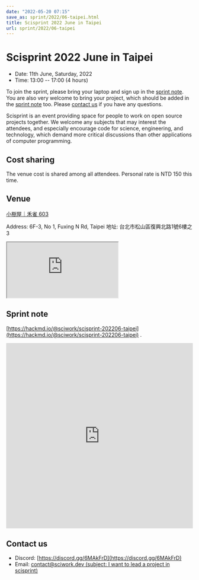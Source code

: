 ```yaml
---
date: "2022-05-20 07:15"
save_as: sprint/2022/06-taipei.html
title: Scisprint 2022 June in Taipei
url: sprint/2022/06-taipei
---
```


# Scisprint 2022 June in Taipei

- Date: 11th June, Saturday, 2022
- Time: 13:00 \-- 17:00 (4 hours)

To join the sprint, please bring your laptop and sign up in the [sprint
note](#sprint-note). You are also very welcome to bring your project,
which should be added in the [sprint note](#sprint-note) too. Please
[contact us](#contact-us) if you have any questions.

Scisprint is an event providing space for people to work on open source
projects together. We welcome any subjects that may interest the
attendees, and especially encourage code for science, engineering, and
technology, which demand more critical discussions than other
applications of computer programming.

## Cost sharing

The venue cost is shared among all attendees. Personal rate is NTD 150
this time.

## Venue

[小樹屋｜禾雀 603](https://thehapp.com/space/187)

Address: 6F-3, No 1, Fuxing N Rd, Taipei
地址: 台北市松山區復興北路1號6樓之3

<div
  style={{
    overflow: "hidden",
    paddingBottom: "56.25%",
    position: "relative",
    height: 0,
  }}
>
  <iframe
    src="https://www.google.com/maps/embed?pb=!1m14!1m8!1m3!1d14458.366290382732!2d121.5442257!3d25.0479311!3m2!1i1024!2i768!4f13.1!3m3!1m2!1s0x0%3A0x6c2c9ec3c7d73960!2zSGFwcC4g5bCP5qi55bGL772c56a-6ZuA5YiG6aSo!5e0!3m2!1sen!2stw!4v1653000843525!5m2!1sen!2stw"
    style={{
      left: 0,
      top: 0,
      height: "100%",
      width: "100%",
      position: "absolute",
      border: 0,
    }}
    allowfullscreen=""
    aria-hidden="false"
    tabindex="0"
    loading="lazy"
  ></iframe>
</div>

## Sprint note

[https://hackmd.io/@sciwork/scisprint-202206-taipei](https://hackmd.io/@sciwork/scisprint-202206-taipei) .

<iframe
  width="100%"
  height="500"
  src="https://hackmd.io/@sciwork/scisprint-202206-taipei"
  frameborder="0"
></iframe>

## Contact us

- Discord: [https://discord.gg/6MAkFrD](https://discord.gg/6MAkFrD)
- Email: [contact@sciwork.dev (subject: I want to lead a project in
  scisprint)](mailto:contact@sciwork.dev?subject=[sciwork]%20I%20want%20to%20lead%20a%20project%20in%20scisprint)
